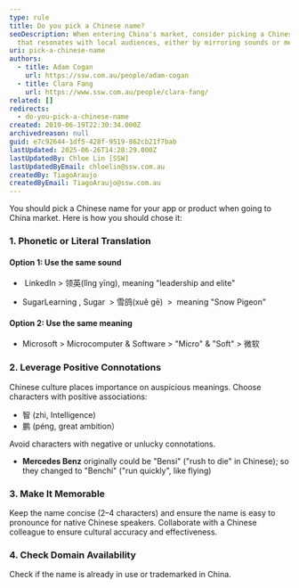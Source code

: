 ```yaml
---
type: rule
title: Do you pick a Chinese name?
seoDescription: When entering China's market, consider picking a Chinese name
  that resonates with local audiences, either by mirroring sounds or meanings.
uri: pick-a-chinese-name
authors:
  - title: Adam Cogan
    url: https://ssw.com.au/people/adam-cogan
  - title: Clara Fang
    url: https://www.ssw.com.au/people/clara-fang/
related: []
redirects:
  - do-you-pick-a-chinese-name
created: 2019-06-19T22:30:34.000Z
archivedreason: null
guid: e7c92644-1df5-428f-9519-862cb21f7bab
lastUpdated: 2025-06-26T14:28:29.000Z
lastUpdatedBy: Chloe Lin [SSW]
lastUpdatedByEmail: chloelin@ssw.com.au
createdBy: TiagoAraujo
createdByEmail: TiagoAraujo@ssw.com.au
---
```

You should pick a Chinese name for your app or product when going to China market. Here is how you should chose it:
### 1. Phonetic or Literal Translation

#### Option 1: Use the same sound

*  LinkedIn &gt; 领英(lǐng yīng), meaning "leadership and elite"

* SugarLearning , Sugar  &gt; 雪鸽(xuě gē)  &gt;  meaning "Snow Pigeon"

#### Option 2: Use the same meaning

* Microsoft &gt; Microcomputer & Software &gt; "Micro" & "Soft" &gt; 微软

### 2. Leverage Positive Connotations

Chinese culture places importance on auspicious meanings. Choose characters with positive associations:

* 智 (zhì, Intelligence)
* 鹏 (péng, great ambition）

Avoid characters with negative or unlucky connotations.

* **Mercedes Benz** originally could be "Bensi" ("rush to die" in Chinese); so they changed to "Benchi" ("run quickly", like flying)

### 3. Make It Memorable

Keep the name concise (2–4 characters) and ensure the name is easy to pronounce for native Chinese speakers. Collaborate with a Chinese colleague to ensure cultural accuracy and effectiveness.

### 4. Check Domain Availability

Check if the name is already in use or trademarked in China.

